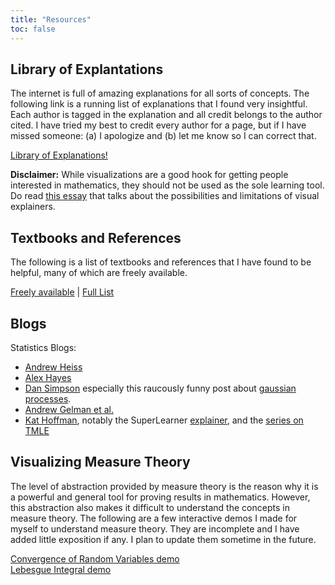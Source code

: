 ```yaml
---
title: "Resources"
toc: false
---
```




## Library of Explantations

The internet is full of amazing explanations for all sorts of concepts. 
The following link is a running list of explanations that I found very insightful. 
Each author is tagged in the explanation and all credit belongs to the author cited. 
I have tried my best to credit every author for a page, but if I have missed someone: 
(a) I apologize and 
(b) let me know so I can correct that.

[Library of Explanations!](https://www.notion.so/ajinkya/865585f2c2e94843a4a530e0bebf0df8?v=4c769956720049dd9d6f688f56bf3e38)

**Disclaimer:** While visualizations are a good hook for getting people interested in mathematics, they should not be used as the sole learning tool. 
Do read [this essay](https://j2kun.svbtle.com/why-i-hate-and-love-visualizations-of-mathematics) that talks about the possibilities and limitations of visual explainers. 

## Textbooks and References

The following is a list of textbooks and references that I have found to be helpful,  many of which are freely available.

[Freely available](https://www.notion.so/ajinkya/9a488e192044408799336ca138c7f46b?v=fc2215b3b2864ec6a9989b518ebc69bb)
| [Full List](https://www.notion.so/ajinkya/9a488e192044408799336ca138c7f46b?v=b7ba08f51478448eba5ea7b47c204056)


## Blogs

Statistics Blogs:

- [Andrew Heiss][ah]
- [Alex Hayes][apg]
- [Dan Simpson](https://dansblog.netlify.app/) especially this raucously funny post about [gaussian processes](https://dansblog.netlify.app/posts/2021-11-03-yes-but-what-is-a-gaussian-process-or-once-twice-three-times-a-definition-or-a-descent-into-madness/).
- [Andrew Gelman et al.](https://statmodeling.stat.columbia.edu/)
- [Kat Hoffman](https://www.khstats.com/), notably the SuperLearner [explainer](https://www.khstats.com/blog/sl/superlearning/), and the [series on TMLE](https://www.khstats.com/blog/tmle/tutorial/)

## Visualizing Measure Theory

The level of abstraction provided by measure theory is the reason why it is a powerful and general tool for proving results in mathematics. 
However, this abstraction also makes it difficult to understand the concepts in measure theory. The following are a few interactive demos I made for myself to understand measure theory. 
They are incomplete and I have added little exposition if any. I plan to update them sometime in the future. 

[Convergence of Random Variables demo](https://www.desmos.com/calculator/kj3qg7t5pn)
<br>[Lebesgue Integral demo](https://www.desmos.com/calculator/kj3qg7t5pn)


[ah]: https://www.andrewheiss.com/blog/
[apg]: https://www.alexpghayes.com/
